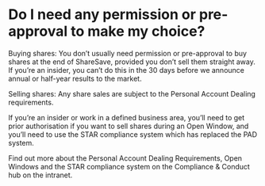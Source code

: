 # Do I need any permission or pre-approval to make my choice?

Buying shares:
You don’t usually need permission or pre-approval to buy shares at the end of ShareSave, provided you don’t sell them straight away. 
If you’re an insider, you can’t do this in the 30 days before we announce annual or half-year results to the market.

Selling shares:
Any share sales are subject to the Personal Account Dealing requirements.

If you’re an insider or work in a defined business area, you’ll need to get prior authorisation if you want to sell shares during an Open Window, and you’ll need to use the STAR compliance system which has replaced the PAD system.

Find out more about the Personal Account Dealing Requirements, Open Windows and the STAR compliance system on the Compliance & Conduct hub on the intranet.